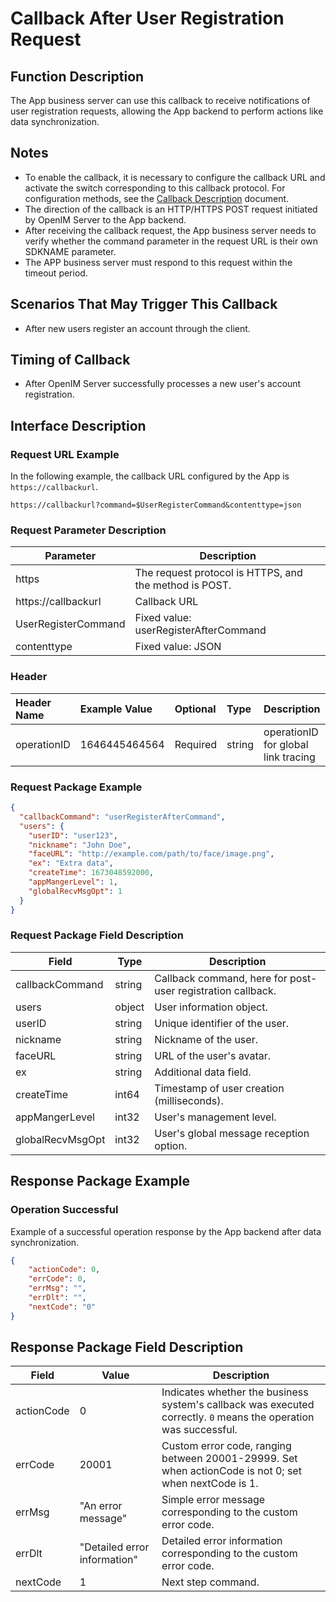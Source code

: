 # Callback After User Registration Request

## Function Description
The App business server can use this callback to receive notifications of user registration requests, allowing the App backend to perform actions like data synchronization.

## Notes
- To enable the callback, it is necessary to configure the callback URL and activate the switch corresponding to this callback protocol. For configuration methods, see the [Callback Description](../introduction) document.
- The direction of the callback is an HTTP/HTTPS POST request initiated by OpenIM Server to the App backend.
- After receiving the callback request, the App business server needs to verify whether the command parameter in the request URL is their own SDKNAME parameter.
- The APP business server must respond to this request within the timeout period.

## Scenarios That May Trigger This Callback
- After new users register an account through the client.

## Timing of Callback
- After OpenIM Server successfully processes a new user's account registration.

## Interface Description

### Request URL Example
In the following example, the callback URL configured by the App is `https://callbackurl`.
```plaintext
https://callbackurl?command=$UserRegisterCommand&contenttype=json
```

### Request Parameter Description

| Parameter            | Description                                            |
|----------------------|--------------------------------------------------------|
| https                | The request protocol is HTTPS, and the method is POST. |
| https://callbackurl  | Callback URL                                           |
| UserRegisterCommand  | Fixed value: userRegisterAfterCommand                  |
| contenttype          | Fixed value: JSON                                      |

### Header
| Header Name   | Example Value  | Optional | Type   | Description                     |
|:--------------|:---------------|:--------|:-------|:--------------------------------|
| operationID   | 1646445464564  | Required | string | operationID for global link tracing |

### Request Package Example
```json
{
  "callbackCommand": "userRegisterAfterCommand",
  "users": {
    "userID": "user123",
    "nickname": "John Doe",
    "faceURL": "http://example.com/path/to/face/image.png",
    "ex": "Extra data",
    "createTime": 1673048592000,
    "appMangerLevel": 1,
    "globalRecvMsgOpt": 1
  }
}
```

### Request Package Field Description

| Field              | Type    | Description                       |
|--------------------|---------|-----------------------------------|
| callbackCommand    | string  | Callback command, here for post-user registration callback. |
| users              | object  | User information object.          |
| userID             | string  | Unique identifier of the user.    |
| nickname           | string  | Nickname of the user.             |
| faceURL            | string  | URL of the user's avatar.         |
| ex                 | string  | Additional data field.            |
| createTime         | int64   | Timestamp of user creation (milliseconds). |
| appMangerLevel     | int32   | User's management level.          |
| globalRecvMsgOpt   | int32   | User's global message reception option. |

## Response Package Example

### Operation Successful
Example of a successful operation response by the App backend after data synchronization.

```json
{
    "actionCode": 0,
    "errCode": 0,
    "errMsg": "",
    "errDlt": "",
    "nextCode": "0"
}
```

## Response Package Field Description

| Field       | Value                         | Description                                                           |
|-------------|-------------------------------|-----------------------------------------------------------------------|
| actionCode  | 0                             | Indicates whether the business system's callback was executed correctly. `0` means the operation was successful. |
| errCode     | 20001                         | Custom error code, ranging between 20001-29999. Set when actionCode is not 0; set when nextCode is 1. |
| errMsg      | "An error message"            | Simple error message corresponding to the custom error code.          |
| errDlt      | "Detailed error information"  | Detailed error information corresponding to the custom error code.    |
| nextCode    | 1                             | Next step command.                                                    |